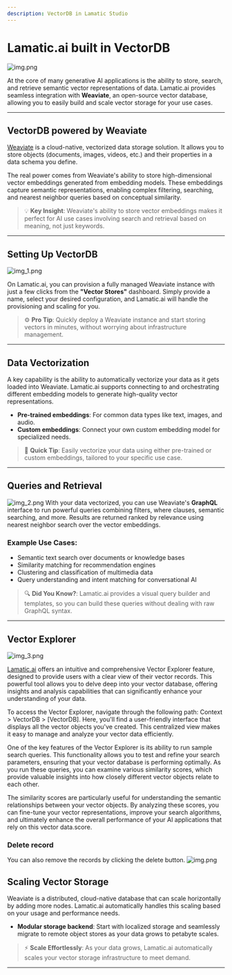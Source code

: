 ```yaml
---
description: VectorDB in Lamatic Studio
---
```


# **Lamatic.ai built in VectorDB**

![img.png](./img.png)

At the core of many generative AI applications is the ability to store, search, and retrieve semantic vector representations of data. Lamatic.ai provides seamless integration with **Weaviate**, an open-source vector database, allowing you to easily build and scale vector storage for your use cases.

---

## **VectorDB powered by Weaviate**

[Weaviate](https://weaviate.io/developers/weaviate) is a cloud-native, vectorized data storage solution. It allows you to store objects (documents, images, videos, etc.) and their properties in a data schema you define.

The real power comes from Weaviate's ability to store high-dimensional vector embeddings generated from embedding models. These embeddings capture semantic representations, enabling complex filtering, searching, and nearest neighbor queries based on conceptual similarity.

> 💡 **Key Insight**: Weaviate's ability to store vector embeddings makes it perfect for AI use cases involving search and retrieval based on meaning, not just keywords.

---

## **Setting Up VectorDB**

![img_1.png](./img_1.png)

On Lamatic.ai, you can provision a fully managed Weaviate instance with just a few clicks from the **"Vector Stores"** dashboard. Simply provide a name, select your desired configuration, and Lamatic.ai will handle the provisioning and scaling for you.


> ⚙️ **Pro Tip**: Quickly deploy a Weaviate instance and start storing vectors in minutes, without worrying about infrastructure management.

---

## **Data Vectorization**

A key capability is the ability to automatically vectorize your data as it gets loaded into Weaviate. Lamatic.ai supports connecting to and orchestrating different embedding models to generate high-quality vector representations.

- **Pre-trained embeddings**: For common data types like text, images, and audio.
- **Custom embeddings**: Connect your own custom embedding model for specialized needs.

> 🚀 **Quick Tip**: Easily vectorize your data using either pre-trained or custom embeddings, tailored to your specific use case.

---

## **Queries and Retrieval**

![img_2.png](./img_2.png)
With your data vectorized, you can use Weaviate's **GraphQL** interface to run powerful queries combining filters, where clauses, semantic searching, and more. Results are returned ranked by relevance using nearest neighbor search over the vector embeddings.

### **Example Use Cases**:
- Semantic text search over documents or knowledge bases
- Similarity matching for recommendation engines
- Clustering and classification of multimedia data
- Query understanding and intent matching for conversational AI

> 🔍 **Did You Know?**: Lamatic.ai provides a visual query builder and templates, so you can build these queries without dealing with raw GraphQL syntax.

---

## Vector Explorer

![img_3.png](./img_3.png)

[Lamatic.ai](http://Lamatic.ai) offers an intuitive and comprehensive Vector Explorer feature, designed to provide users with a clear view of their vector records. This powerful tool allows you to delve deep into your vector database, offering insights and analysis capabilities that can significantly enhance your understanding of your data.

To access the Vector Explorer, navigate through the following path: Context > VectorDB > [VectorDB]. Here, you'll find a user-friendly interface that displays all the vector objects you've created. This centralized view makes it easy to manage and analyze your vector data efficiently.

One of the key features of the Vector Explorer is its ability to run sample search queries. This functionality allows you to test and refine your search parameters, ensuring that your vector database is performing optimally. As you run these queries, you can examine various similarity scores, which provide valuable insights into how closely different vector objects relate to each other.

The similarity scores are particularly useful for understanding the semantic relationships between your vector objects. By analyzing these scores, you can fine-tune your vector representations, improve your search algorithms, and ultimately enhance the overall performance of your AI applications that rely on this vector data.score.


### Delete record
You can also remove the records by clicking the delete button.
![img.png](./img/index.png)



## **Scaling Vector Storage**

Weaviate is a distributed, cloud-native database that can scale horizontally by adding more nodes. Lamatic.ai automatically handles this scaling based on your usage and performance needs.

- **Modular storage backend**: Start with localized storage and seamlessly migrate to remote object stores as your data grows to petabyte scales.

> ⚡ **Scale Effortlessly**: As your data grows, Lamatic.ai automatically scales your vector storage infrastructure to meet demand.

---
